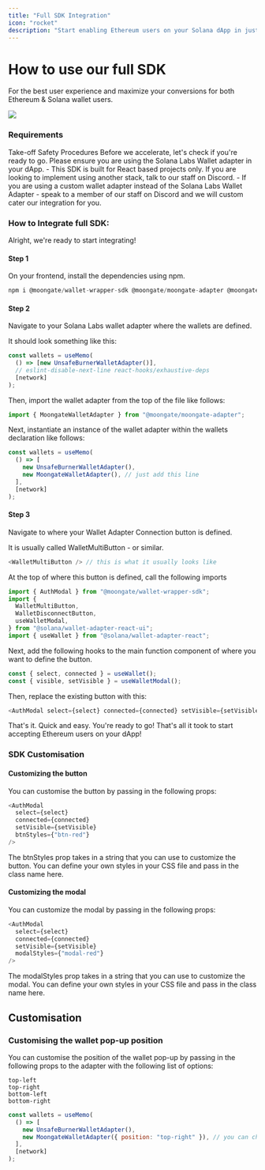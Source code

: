 ```yaml
---
title: "Full SDK Integration"
icon: "rocket"
description: "Start enabling Ethereum users on your Solana dApp in just a few steps. Let&#39;s get cracking."
---
```


# How to use our full SDK
For the best user experience and maximize your conversions for both Ethereum & Solana wallet users.
<Frame caption="This is what your user will see once they press the connect wallet button.">
  <img src="/images/chain-select.png" />
</Frame>
<br />

### Requirements
Take-off Safety Procedures Before we accelerate, let's check if you&#39;re ready to go. 
Please ensure you are using the Solana Labs Wallet adapter in
your dApp. - This SDK is built for React based projects only. If you are looking
to implement using another stack, talk to our staff on Discord. - If you are
using a custom wallet adapter instead of the Solana Labs Wallet Adapter - speak
to a member of our staff on Discord and we will custom cater our integration for
you.

### How to Integrate full SDK:

Alright, we&#39;re ready to start integrating!

#### Step 1
On your frontend, install the dependencies using npm.

```javascript
npm i @moongate/wallet-wrapper-sdk @moongate/moongate-adapter @moongate/solana-wallet-sdk
```

#### Step 2
Navigate to your Solana Labs wallet adapter where the wallets are defined.

It should look something like this:

```javascript
const wallets = useMemo(
  () => [new UnsafeBurnerWalletAdapter()],
  // eslint-disable-next-line react-hooks/exhaustive-deps
  [network]
);
```

Then, import the wallet adapter from the top of the file like follows:

```javascript
import { MoongateWalletAdapter } from "@moongate/moongate-adapter";
```

Next, instantiate an instance of the wallet adapter within the wallets declaration like follows:

```javascript
const wallets = useMemo(
  () => [
    new UnsafeBurnerWalletAdapter(),
    new MoongateWalletAdapter(), // just add this line
  ],
  [network]
);
```

#### Step 3
Navigate to where your Wallet Adapter Connection button is defined.

It is usually called WalletMultiButton - or similar.

```javascript
<WalletMultiButton /> // this is what it usually looks like
```

At the top of where this button is defined, call the following imports

```javascript
import { AuthModal } from "@moongate/wallet-wrapper-sdk";
import {
  WalletMultiButton,
  WalletDisconnectButton,
  useWalletModal,
} from "@solana/wallet-adapter-react-ui";
import { useWallet } from "@solana/wallet-adapter-react";
```

Next, add the following hooks to the main function component of where you want to define the button.

```javascript
const { select, connected } = useWallet();
const { visible, setVisible } = useWalletModal();
```

Then, replace the existing button with this:

```javascript
<AuthModal select={select} connected={connected} setVisible={setVisible} />
```

That's it. Quick and easy. You're ready to go! That's all it took to start accepting Ethereum users on your dApp!



### SDK Customisation
#### Customizing the button
You can customise the button by passing in the following props:

```javascript
<AuthModal
  select={select}
  connected={connected}
  setVisible={setVisible}
  btnStyles={"btn-red"}
/>
```

The btnStyles prop takes in a string that you can use to customize the button. You can define your own styles in your CSS file and pass in the class name here.

#### Customizing the modal

You can customize the modal by passing in the following props:

```javascript
<AuthModal
  select={select}
  connected={connected}
  setVisible={setVisible}
  modalStyles={"modal-red"}
/>
```

The modalStyles prop takes in a string that you can use to customize the modal. You can define your own styles in your CSS file and pass in the class name here.
## Customisation

### Customising the wallet pop-up position

You can customise the position of the wallet pop-up by passing in the following props to the adapter with the following list of options:

```
top-left
top-right
bottom-left
bottom-right
```

```javascript
const wallets = useMemo(
  () => [
    new UnsafeBurnerWalletAdapter(),
    new MoongateWalletAdapter({ position: "top-right" }), // you can choose the location by passing in the prop here
  ],
  [network]
);
```